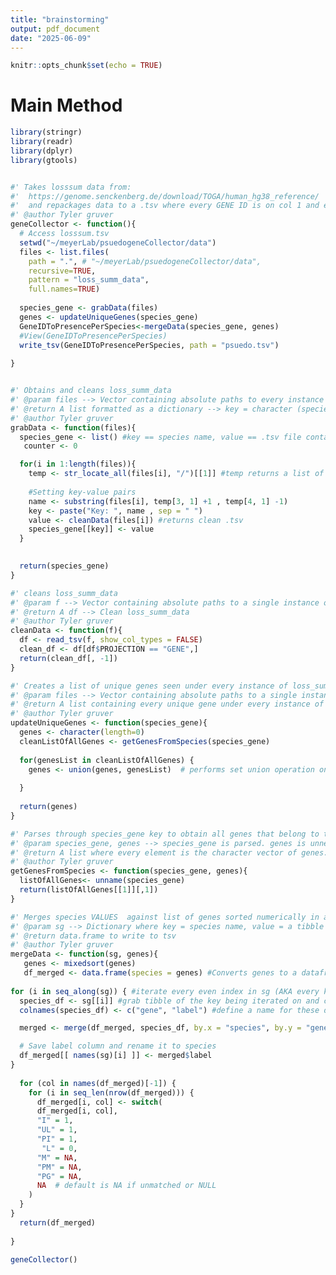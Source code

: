 ```yaml
---
title: "brainstorming"
output: pdf_document
date: "2025-06-09"
---
```


```r
knitr::opts_chunk$set(echo = TRUE)
```

# Main Method

```r
library(stringr)
library(readr)
library(dplyr)
library(gtools)


#' Takes losssum data from:
#'  https://genome.senckenberg.de/download/TOGA/human_hg38_reference/
#'  and repackages data to a .tsv where every GENE ID is on col 1 and every subsequent col's rows contains the presence or absence of GENE ID of that same row.   
#' @author Tyler gruver
geneCollector <- function(){
  # Access losssum.tsv
  setwd("~/meyerLab/psuedogeneCollector/data")
  files <- list.files(
    path = ".", # "~/meyerLab/psuedogeneCollector/data", 
    recursive=TRUE, 
    pattern = "loss_summ_data",
    full.names=TRUE)
  
  species_gene <- grabData(files)
  genes <- updateUniqueGenes(species_gene)
  GeneIDToPresencePerSpecies<-mergeData(species_gene, genes)
  #View(GeneIDToPresencePerSpecies)
  write_tsv(GeneIDToPresencePerSpecies, path = "psuedo.tsv")
  
}


#' Obtains and cleans loss_summ_data
#' @param files --> Vector containing absolute paths to every instance of loss_summ_data
#' @return A list formatted as a dictionary --> key = character (species name), value = df (clean loss_summ_data)
#' @author Tyler gruver
grabData <- function(files){
  species_gene <- list() #key == species name, value == .tsv file containing losssum data
   counter <- 0

  for(i in 1:length(files)){
    temp <- str_locate_all(files[i], "/")[[1]] #temp returns a list of matrixes. [[1]] grabs the matrix  at position 1... temp will only ever be a list of length 1 
    
    #Setting key-value pairs
    name <- substring(files[i], temp[3, 1] +1 , temp[4, 1] -1)
    key <- paste("Key: ", name , sep = " ")
    value <- cleanData(files[i]) #returns clean .tsv
    species_gene[[key]] <- value
  }  
  

  return(species_gene)
}

#' cleans loss_summ_data
#' @param f --> Vector containing absolute paths to a single instance of loss_summ_data
#' @return A df --> Clean loss_summ_data
#' @author Tyler gruver
cleanData <- function(f){
  df <- read_tsv(f, show_col_types = FALSE)
  clean_df <- df[df$PROJECTION == "GENE",]
  return(clean_df[, -1])
}

#' Creates a list of unique genes seen under every instance of loss_summ_data
#' @param files --> Vector containing absolute paths to a single instance of loss_summ_data 
#' @return A list containing every unique gene under every instance of loss_summ_data
#' @author Tyler gruver    
updateUniqueGenes <- function(species_gene){
  genes <- character(length=0)
  cleanListOfAllGenes <- getGenesFromSpecies(species_gene)
  
  for(genesList in cleanListOfAllGenes) {
    genes <- union(genes, genesList)  # performs set union operation on genes character vector AND df[,1] column subset.
    
  }
  
  return(genes)
}

#' Parses through species_gene key to obtain all genes that belong to the second col of every VALUE to each KEY within dictionary 
#' @param species_gene, genes --> species_gene is parsed. genes is unnecessary, too lazy to remove :) 
#' @return A list where every element is the character vector of genes.
#' @author Tyler gruver
getGenesFromSpecies <- function(species_gene, genes){
  listOfAllGenes<- unname(species_gene)
  return(listOfAllGenes[[1]][,1])
}

#' Merges species VALUES  against list of genes sorted numerically in ascending order
#' @param sg --> Dictionary where key = species name, value = a tibble where col 1 = geneID, col 2 = PRESENCE  
#' @return data.frame to write to tsv
#' @author Tyler gruver
mergeData <- function(sg, genes){
   genes <- mixedsort(genes)
   df_merged <- data.frame(species = genes) #Converts genes to a dataframe to prepare to merge
   
for (i in seq_along(sg)) { #iterate every even index in sg (AKA every key)
  species_df <- sg[[i]] #grab tibble of the key being iterated on and convert to data frame to prepare for merge
  colnames(species_df) <- c("gene", "label") #define a name for these data frames so that I can specify which column to merge. Merge against "species", which contains genes of [ith] species using "gene".  

  merged <- merge(df_merged, species_df, by.x = "species", by.y = "gene", all.x = TRUE)

  # Save label column and rename it to species
  df_merged[[ names(sg)[i] ]] <- merged$label
}
   
  for (col in names(df_merged)[-1]) {  
    for (i in seq_len(nrow(df_merged))) {
      df_merged[i, col] <- switch(
      df_merged[i, col],
      "I" = 1,
      "UL" = 1,
      "PI" = 1,
       "L" = 0,
      "M" = NA,
      "PM" = NA,
      "PG" = NA,
      NA  # default is NA if unmatched or NULL
    )
  }
}
  return(df_merged)
  
}

geneCollector()
```
